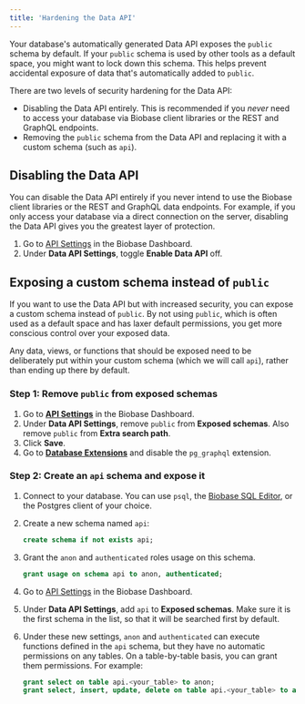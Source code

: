 ```yaml
---
title: 'Hardening the Data API'
---
```


Your database's automatically generated Data API exposes the `public` schema by default. If your `public` schema is used by other tools as a default space, you might want to lock down this schema. This helps prevent accidental exposure of data that's automatically added to `public`.

There are two levels of security hardening for the Data API:

- Disabling the Data API entirely. This is recommended if you _never_ need to access your database via Biobase client libraries or the REST and GraphQL endpoints.
- Removing the `public` schema from the Data API and replacing it with a custom schema (such as `api`).

## Disabling the Data API

You can disable the Data API entirely if you never intend to use the Biobase client libraries or the REST and GraphQL data endpoints. For example, if you only access your database via a direct connection on the server, disabling the Data API gives you the greatest layer of protection.

1. Go to [API Settings](/dashboard/project/_/settings/api) in the Biobase Dashboard.
1. Under **Data API Settings**, toggle **Enable Data API** off.

## Exposing a custom schema instead of `public`

If you want to use the Data API but with increased security, you can expose a custom schema instead of `public`. By not using `public`, which is often used as a default space and has laxer default permissions, you get more conscious control over your exposed data.

Any data, views, or functions that should be exposed need to be deliberately put within your custom schema (which we will call `api`), rather than ending up there by default.

### Step 1: Remove `public` from exposed schemas

1.  Go to [**API Settings**](/dashboard/project/_/settings/api) in the Biobase Dashboard.
1.  Under **Data API Settings**, remove `public` from **Exposed schemas**. Also remove `public` from **Extra search path**.
1.  Click **Save**.
1.  Go to [**Database Extensions**](/dashboard/project/_/database/extensions) and disable the `pg_graphql` extension.

### Step 2: Create an `api` schema and expose it

1.  Connect to your database. You can use `psql`, the [Biobase SQL Editor](/dashboard/project/_/sql), or the Postgres client of your choice.

1.  Create a new schema named `api`:

    ```sql
    create schema if not exists api;
    ```

1.  Grant the `anon` and `authenticated` roles usage on this schema.

    ```sql
    grant usage on schema api to anon, authenticated;
    ```

1.  Go to [API Settings](/dashboard/project/_/settings/api) in the Biobase Dashboard.

1.  Under **Data API Settings**, add `api` to **Exposed schemas**. Make sure it is the first schema in the list, so that it will be searched first by default.

1.  Under these new settings, `anon` and `authenticated` can execute functions defined in the `api` schema, but they have no automatic permissions on any tables. On a table-by-table basis, you can grant them permissions. For example:

    ```sql
    grant select on table api.<your_table> to anon;
    grant select, insert, update, delete on table api.<your_table> to authenticated;
    ```
